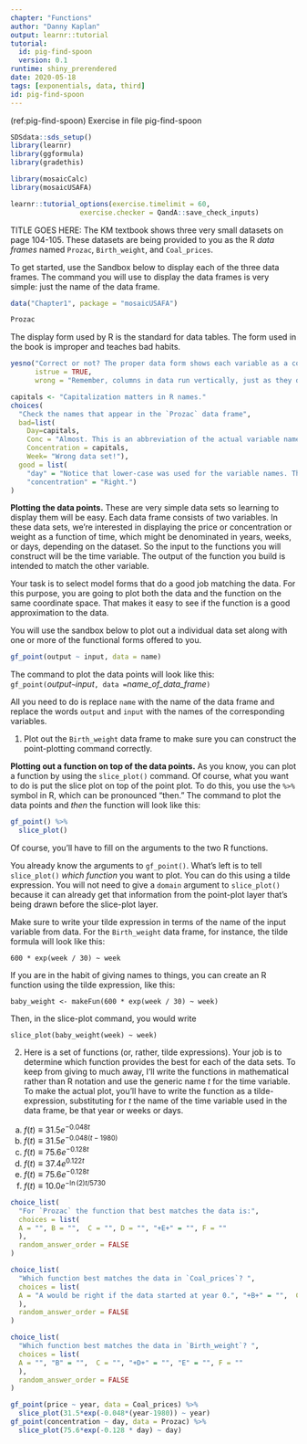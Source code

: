 ```yaml
---
chapter: "Functions"
author: "Danny Kaplan"
output: learnr::tutorial
tutorial:
  id: pig-find-spoon 
  version: 0.1
runtime: shiny_prerendered
date: 2020-05-18 
tags: [exponentials, data, third]
id: pig-find-spoon 
---
```


(ref:pig-find-spoon) Exercise in file pig-find-spoon

```r
SDSdata::sds_setup()
library(learnr)
library(ggformula)
library(gradethis)

library(mosaicCalc)
library(mosaicUSAFA)

learnr::tutorial_options(exercise.timelimit = 60, 
                 exercise.checker = QandA::save_check_inputs)
```

TITLE GOES HERE: The KM textbook shows three very small datasets on page 104-105. These datasets are being provided to you as the R *data frames* named `Prozac`, `Birth_weight`, and `Coal_prices`.

To get started, use the Sandbox below to display each of the three data frames. The command you will use to display the data frames is very simple: just the name of the data frame.

```r
data("Chapter1", package = "mosaicUSAFA")
```

```r
Prozac
```

The display form used by R is the standard for data tables. The form used in the book is improper and teaches bad habits.

```r
yesno("Correct or not? The proper data form shows each variable as a column.",
      istrue = TRUE,
      wrong = "Remember, columns in data run vertically, just as they do in buildings.")
```

```r
capitals <- "Capitalization matters in R names."
choices(
  "Check the names that appear in the `Prozac` data frame",
  bad=list(
    Day=capitals,
    Conc = "Almost. This is an abbreviation of the actual variable name.",
    Concentration = capitals,
    Week= "Wrong data set!"),
  good = list(
    "day" = "Notice that lower-case was used for the variable names. This is a good convention.", 
    "concentration" = "Right.")
)

```

**Plotting the data points.** These are very simple data sets so learning to display them will be easy. Each data frame consists of two variables. In these data sets, we're interested in displaying the price or concentration or weight as a function of time, which might be denominated in years, weeks, or days, depending on the dataset. So the input to the functions you will construct will  be the time variable. The output of the function you build is intended to match the other variable.

Your task is to select model forms that do a good job matching the data. For this purpose, you are going to plot both the data and the function on the same coordinate space. That makes it easy to see if the function is a good approximation to the data.

You will use the sandbox below to plot out a individual data  set along with one or more of the functional forms offered to you. 

```r
gf_point(output ~ input, data = name)
```

The command to plot the data points will look like this:
`gf_point(`*output*` ~ `*input*`, data = `*name_of_data_frame*`)`

All you need to do is replace `name` with the name of the data frame and replace the words `output` and `input` with the names of the corresponding variables.

1. Plot out the `Birth_weight` data frame to make sure you can construct the point-plotting command correctly.



**Plotting out a function on top of the data points.** As you know, you can plot a function by using the `slice_plot()` command. Of course, what you want to do is put the slice plot on top of the point plot. To do this, you use the `%>%` symbol in R, which can be pronounced "then." The command to plot the data points and *then* the function will look like this:

```r 
gf_point() %>% 
  slice_plot()
```

Of course, you'll have to fill on the arguments to the two R functions.

You already know the arguments to `gf_point()`. What's left is to tell `slice_plot()` *which function* you want to plot. You can do this using a tilde expression. You will not need to give a `domain` argument to `slice_plot()` because it can already get that information from the point-plot layer that's being drawn before the slice-plot layer.

Make sure to write your tilde expression in terms of the name of the input variable from data. For the `Birth_weight` data frame, for instance, the tilde formula will look like this:

`600 * exp(week / 30) ~ week`

If you are in the habit of giving names to things, you can create an R function using the tilde expression, like this:

`baby_weight <- makeFun(600 * exp(week / 30) ~ week)`

Then, in the slice-plot command, you would write 

`slice_plot(baby_weight(week) ~ week)`

2. Here is a set of functions (or, rather, tilde expressions). Your job is to determine which function provides the best for each of the data sets. To keep from giving to much away, I'll write the functions in mathematical rather than R notation and use the generic name $t$ for the time variable.  To make the actual plot, you'll have to write the function as a tilde-expression, substituting for $t$ the name of the time variable used in the data frame, be that year or weeks or days. 
    
a. $f(t) \equiv 31.5 e^{-0.048 t}$    
b. $f(t) \equiv 31.5 e^{-0.048 (t - 1980)}$
c. $f(t) \equiv 75.6 e^{-0.128 t}$
d. $f(t) \equiv 37.4 e^{0.122 t}$
e. $f(t) \equiv 75.6 e^{-0.128 t}$
f. $f(t) \equiv 10.0 e^{-\ln(2) t / 5730}$

```r
choice_list(
  "For `Prozac` the function that best matches the data is:",
  choices = list(
  A = "", B = "",  C = "", D = "", "+E+" = "", F = ""
  ),
  random_answer_order = FALSE
)
```

```r
choice_list(
  "Which function best matches the data in `Coal_prices`? ",
  choices = list(
  A = "A would be right if the data started at year 0.", "+B+" = "",  C = "", D = "", "E" = "", F = ""
  ),
  random_answer_order = FALSE
)
```

```r
choice_list(
  "Which function best matches the data in `Birth_weight`? ",
  choices = list(
  A = "", "B" = "",  C = "", "+D+" = "", "E" = "", F = ""
  ),
  random_answer_order = FALSE
)
```

<!--begin-answer-->
```r
gf_point(price ~ year, data = Coal_prices) %>%
  slice_plot(31.5*exp(-0.048*(year-1980)) ~ year)
gf_point(concentration ~ day, data = Prozac) %>%
  slice_plot(75.6*exp(-0.128 * day) ~ day)
```
<!--end-answer-->



